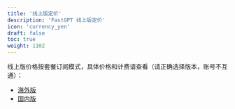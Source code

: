 ```yaml
---
title: '线上版定价'
description: 'FastGPT 线上版定价'
icon: 'currency_yen'
draft: false
toc: true
weight: 1102
---
```


线上版价格按套餐订阅模式，具体价格和计费请查看（请正确选择版本，账号不互通）：

- [海外版](https://cloud.tryfastgpt.ai/price)
- [国内版](https://cloud.fastgpt.cn/price)